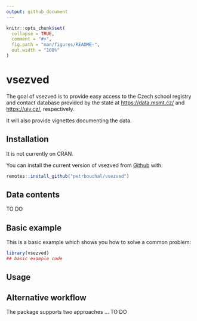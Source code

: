 ```yaml
---
output: github_document
---
```


<!-- README.md is generated from README.Rmd. Please edit that file -->

```r
knitr::opts_chunk$set(
  collapse = TRUE,
  comment = "#>",
  fig.path = "man/figures/README-",
  out.width = "100%"
)
```

# vsezved

<!-- badges: start -->
<!-- badges: end -->

The goal of vsezved is to provide easy access to the Czech school registry and contact database provided by the state at <https://data.msmt.cz/> and <https://uiv.cz/>, respectively.

It will also provide vignettes documenting the data.

## Installation

It is not currently on CRAN.

You can install the current version of vsezved from [Github](https://github.com) with:

``` r
remotes::install_github("petrbouchal/vsezved")
```

## Data contents

TO DO

## Basic example

This is a basic example which shows you how to solve a common problem:

```r
library(vsezved)
## basic example code
```

## Usage

## Alternative workflow

The package supports two approaches ... TO DO
